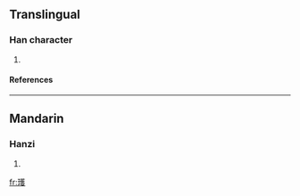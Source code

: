 ==Translingual==
===Han character===
{{Han char|rn=96|rad=玉|as=14|sn=18|four=1414<sub>7</sub>|canj=一土廿人水 (MGTOE)}}
# {{defn|Han|sort=玉14}}
====References====
{{Han ref|kx=0744.250|dkj=21316|dj=1153.080|hdz=21139.110|uh=74C1|ud=29889|bh=F043|bd=61507}}

----
==Mandarin==
===Hanzi===
{{cmn-hanzi|pin=[[huò]] (huo4)|wg=huo<sup>4</sup>}}
# {{defn|Mandarin}}

[[fr:瓁]]